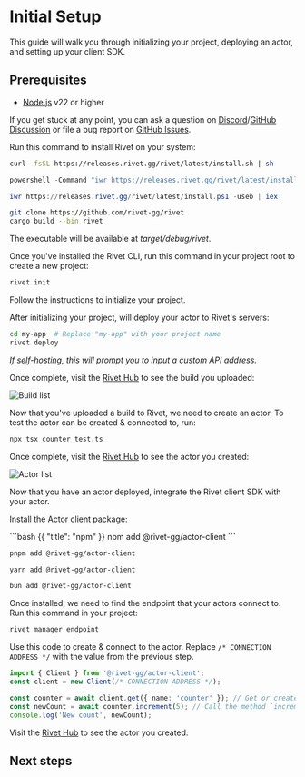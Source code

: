 
# Initial Setup

This guide will walk you through initializing your project, deploying an actor, and setting up your client SDK.

## Prerequisites

- [Node.js](https://nodejs.org/) v22 or higher

If you get stuck at any point, you can ask a
question on [Discord](https://rivet.gg/discord)/[GitHub
Discussion](https://github.com/orgs/rivet-gg/discussions) or file a bug report on [GitHub
Issues](https://github.com/rivet-gg/rivet/issues).

<Steps>

<Step title="Install CLI">

Run this command to install Rivet on your system:

<Tabs>

<Tab title="macOS & Linux & WSL">

```sh
curl -fsSL https://releases.rivet.gg/rivet/latest/install.sh | sh
```

</Tab>

<Tab title="Windows (cmd)">

```ps1
powershell -Command "iwr https://releases.rivet.gg/rivet/latest/install.ps1 -useb | iex"
```

</Tab>

<Tab title="Windows (PowerShell)">

```ps1
iwr https://releases.rivet.gg/rivet/latest/install.ps1 -useb | iex
```

</Tab>

<Tab title="Build from source">

```sh
git clone https://github.com/rivet-gg/rivet
cargo build --bin rivet
```

The executable will be available at _target/debug/rivet_.

</Tab>

</Tabs>

</Step>

<Step title="Initialize project">

Once you've installed the Rivet CLI, run this command in your project root to create a new project:

```sh
rivet init
```

Follow the instructions to initialize your project.

</Step>

<Step title="Deploy project">

After initializing your project, will deploy your actor to Rivet's servers:

```sh
cd my-app  # Replace "my-app" with your project name
rivet deploy
```

_If [self-hosting](/docs/self-hosting), this will prompt you to input a custom API address._

Once complete, visit the [Rivet Hub](https://hub.rivet.gg) to see the build you uploaded:

<Image src={imgBuilds} alt="Build list" />

</Step>

<Step title="Create a test actor">

Now that you've uploaded a build to Rivet, we need to create an actor. To test the actor can be created & connected to, run:

```sh
npx tsx counter_test.ts
```

Once complete, visit the [Rivet Hub](https://hub.rivet.gg) to see the actor you created:

<Image src={imgActors} alt="Actor list" />

</Step>

<Step title="Setup client">

Now that you have an actor deployed, integrate the Rivet client SDK with your actor.

Install the Actor client package:

<CodeGroup>
```bash {{ "title": "npm" }}
npm add @rivet-gg/actor-client
```

```bash {{ "title": "pnpm" }}
pnpm add @rivet-gg/actor-client
```

```bash {{ "title": "yarn" }}
yarn add @rivet-gg/actor-client
```

```bash {{ "title": "bun" }}
bun add @rivet-gg/actor-client
```
</CodeGroup>

Once installed, we need to find the endpoint that your actors connect to. Run this command in your project:

```sh
rivet manager endpoint
```

Use this code to create & connect to the actor. Replace `/* CONNECTION ADDRESS */` with the value from the previous step.

```typescript
import { Client } from '@rivet-gg/actor-client';
const client = new Client(/* CONNECTION ADDRESS */);

const counter = await client.get({ name: 'counter' }); // Get or create a `counter` actor
const newCount = await counter.increment(5); // Call the method `increment` on the `counter` actor
console.log('New count', newCount);
```

Visit the [Rivet Hub](https://hub.rivet.gg) to see the actor you created.

</Step>

</Steps>

## Next steps

<CardGroup>
  <Card title='Create & Manage Actors' href='/docs/manage' />
  <Card title='RPC' href='/docs/rpc' />
  <Card title='State' href='/docs/events' />
  <Card title='Examples' href='/examples' />
</CardGroup>
